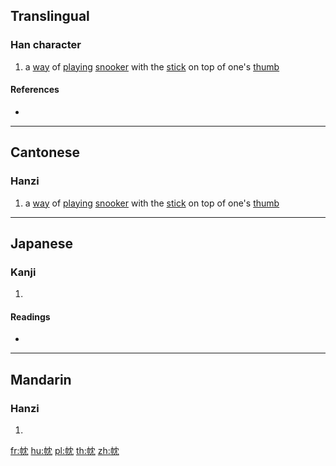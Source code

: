 ==Translingual==

===Han character===
{{Han char|rn=50|rad=巾|as=04|sn=7|four=44212|canj=LBLBU|ids=⿰巾冘}}

# {{label|cmn|Cantonese}} a [[way]] of [[play]]ing [[snooker]] with the [[stick]] on top of one's [[thumb]]

====References====
* {{Han ref|kx=0329.270|dkj=08822|dj=0634.360|hdz=10732.100|uh=5E0E|ud=24078|bh=CACC|bd=51916}}

----

==Cantonese==

===Hanzi===
{{yue-hanzi|jyut=[[zam2]]|y=jam2}}

# a [[way]] of [[play]]ing [[snooker]] with the [[stick]] on top of one's [[thumb]]

----

==Japanese==

===Kanji===
{{ja-kanji|grade=|rs=巾04}}

# {{defn|lang=ja|sort=巾04}}

====Readings====
* {{ja-readings|on=[[たん]] (tan), [[とん]] (ton)|kun=}}

----

==Mandarin==

===Hanzi===
{{cmn-hanzi|pin=[[dàn]] ([[dan4]])|wg=tan<sup>4</sup>}}

# {{defn|lang=cmn|sort=巾04}}

[[fr:帎]]
[[hu:帎]]
[[pl:帎]]
[[th:帎]]
[[zh:帎]]